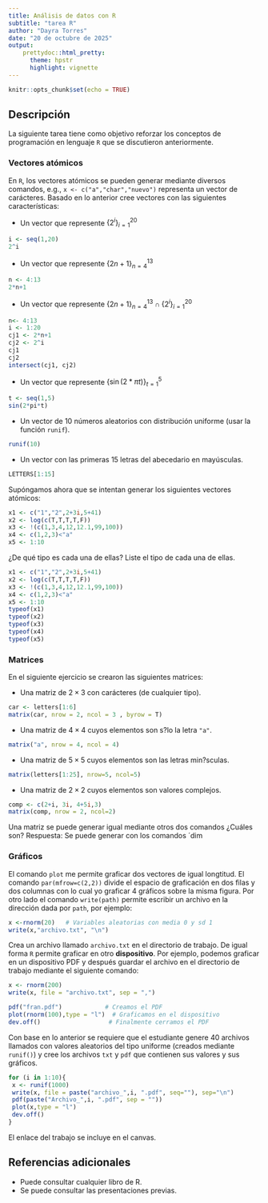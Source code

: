 ---
title: Análisis de datos con R
subtitle: "tarea R"
author: "Dayra Torres"
date: "20 de octubre de 2025"
output: 
    prettydoc::html_pretty:
      theme: hpstr
      highlight: vignette
---

```{r setup, include=FALSE}
knitr::opts_chunk$set(echo = TRUE)
```

## Descripción

La siguiente tarea tiene como objetivo reforzar los conceptos de programación en lenguaje `R` que se discutieron anteriormente. 

### Vectores atómicos

En `R`, los vectores atómicos se pueden generar mediante diversos comandos, e.g., `x <- c("a","char","nuevo")` representa un vector de carácteres. Basado en lo anterior cree vectores con las siguientes características:

+ Un vector que represente $\{2^i\}_{i=1}^{20}$
```{r}
i <- seq(1,20)
2^i
```

+ Un vector que represente $\{2n+1\}_{n=4}^{13}$
```{r secul}
n <- 4:13
2*n+1
```

+ Un vector que represente $\{2n+1\}_{n=4}^{13} \cap \{2^i\}_{i=1}^{20}$
```{r intersec}
n<- 4:13
i <- 1:20
cj1 <- 2*n+1
cj2 <- 2^i
cj1
cj2
intersect(cj1, cj2)
```


+ Un vector que represente $\{\sin(2*\pi t)\}_{t=1}^5$
```{r}
t <- seq(1,5)
sin(2*pi*t)
```

+ Un vector de $10$ números aleatorios con distribución uniforme (usar la función `runif`).
```{r disp}
runif(10)
```

+ Un vector con las primeras 15 letras del abecedario en mayúsculas.
```{r}
LETTERS[1:15]
```



Supóngamos ahora que se intentan generar los siguientes vectores atómicos:


```{r, echo=T}
x1 <- c("1","2",2+3i,5+41)
x2 <- log(c(T,T,T,T,F))
x3 <- !(c(1,3,4,12,12.1,99,100))
x4 <- c(1,2,3)<"a"
x5 <- 1:10
```

¿De qué tipo es cada una de ellas? Liste el tipo de cada una de ellas.

```{r, echo=T}
x1 <- c("1","2",2+3i,5+41)
x2 <- log(c(T,T,T,T,F))
x3 <- !(c(1,3,4,12,12.1,99,100))
x4 <- c(1,2,3)<"a"
x5 <- 1:10
typeof(x1)
typeof(x2)
typeof(x3)
typeof(x4)
typeof(x5)
```

### Matrices

En el siguiente ejercicio se crearon las siguientes matrices:
 
+ Una matriz de $2\times3$ con carácteres (de cualquier tipo).
```{r}
car <- letters[1:6]
matrix(car, nrow = 2, ncol = 3 , byrow = T)
```

+ Una matriz de $4\times4$ cuyos elementos son s?lo la letra `"a"`.
```{r}
matrix("a", nrow = 4, ncol = 4)
```

+ Una matriz de $5\times5$ cuyos elementos son las letras min?sculas.
```{r}
matrix(letters[1:25], nrow=5, ncol=5)
```

        
        

+ Una matriz de $2\times2$ cuyos elementos son valores complejos.
```{r}
comp <- c(2+i, 3i, 4+5i,3)
matrix(comp, nrow = 2, ncol=2)
```

Una matriz se puede generar igual mediante otros dos comandos ¿Cuáles son?
Respuesta: Se puede generar con los comandos ´dim 


### Gráficos

El comando `plot` me permite graficar dos vectores de igual longtitud. El comando `par(mfrow=c(2,2))` divide el espacio de graficación en dos filas y dos columnas con lo cual yo graficar 4 gráficos sobre la misma figura. 
Por otro lado el comando `write(path)` permite escribir un archivo en la dirección dada por `path`, por ejemplo:

```{r eval=FALSE}
x <-rnorm(20)   # Variables aleatorias con media 0 y sd 1
write(x,"archivo.txt", "\n")
```
Crea un archivo llamado `archivo.txt` en el directorio de trabajo. De igual forma `R` permite graficar en otro **dispositivo**. Por ejemplo, podemos graficar en un dispositivo PDF y después guardar el archivo en el directorio de trabajo mediante el siguiente comando:
```{r}
x <- rnorm(200)
write(x, file = "archivo.txt", sep = ",")
```


```{r eval=FALSE}
pdf("fran.pdf")            # Creamos el PDF
plot(rnorm(100),type = "l")  # Graficamos en el dispositivo
dev.off()                   # Finalmente cerramos el PDF

```

Con base en lo anterior se requiere que el estudiante genere 40 archivos llamados con valores aleatorios del tipo uniforme (creados mediante `runif()`) y cree los archivos `txt` y `pdf` que contienen sus valores y sus gráficos. 
```{r}
for (i in 1:10){
 x <- runif(1000)
 write(x, file = paste("archivo_",i, ".pdf", seq=""), sep="\n")
 pdf(paste("Archivo_",i, ".pdf", sep = ""))
 plot(x,type = "l")
 dev.off()
}
```


El enlace del trabajo se incluye en el canvas.

## Referencias adicionales

- Puede consultar cualquier libro de R.
- Se puede consultar las presentaciones previas.
